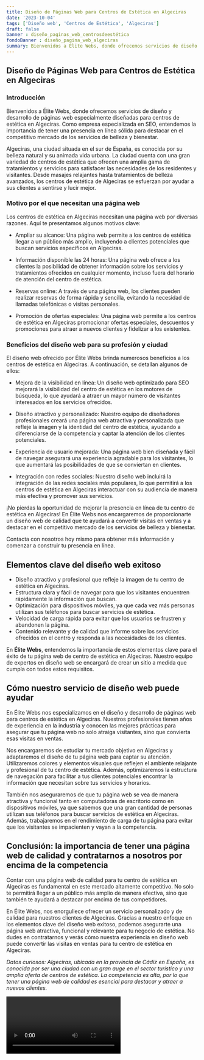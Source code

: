 ```yaml
---
title: Diseño de Páginas Web para Centros de Estética en Algeciras
date: '2023-10-04'
tags: ['Diseño web', 'Centros de Estética', 'Algeciras']
draft: false
banner : diseño_paginas_web_centrosdeestética
fondoBanner : diseño_pagina_web_algeciras
summary: Bienvenidos a Élite Webs, donde ofrecemos servicios de diseño y desarrollo de páginas web especialmente diseñadas para centros de estética en Algeciras. Como empresa especializada en SEO, entendemos la importancia de tener una presencia en línea sólida para destacar en el competitivo mercado de los servicios de belleza y bienestar.
---
```


## Diseño de Páginas Web para Centros de Estética en Algeciras

### Introducción

Bienvenidos a Élite Webs, donde ofrecemos servicios de diseño y desarrollo de páginas web especialmente diseñadas para centros de estética en Algeciras. Como empresa especializada en SEO, entendemos la importancia de tener una presencia en línea sólida para destacar en el competitivo mercado de los servicios de belleza y bienestar.

Algeciras, una ciudad situada en el sur de España, es conocida por su belleza natural y su animada vida urbana. La ciudad cuenta con una gran variedad de centros de estética que ofrecen una amplia gama de tratamientos y servicios para satisfacer las necesidades de los residentes y visitantes. Desde masajes relajantes hasta tratamientos de belleza avanzados, los centros de estética de Algeciras se esfuerzan por ayudar a sus clientes a sentirse y lucir mejor.

### Motivo por el que necesitan una página web

Los centros de estética en Algeciras necesitan una página web por diversas razones. Aquí te presentamos algunos motivos clave:

- Ampliar su alcance: Una página web permite a los centros de estética llegar a un público más amplio, incluyendo a clientes potenciales que buscan servicios específicos en Algeciras.

- Información disponible las 24 horas: Una página web ofrece a los clientes la posibilidad de obtener información sobre los servicios y tratamientos ofrecidos en cualquier momento, incluso fuera del horario de atención del centro de estética.

- Reservas online: A través de una página web, los clientes pueden realizar reservas de forma rápida y sencilla, evitando la necesidad de llamadas telefónicas o visitas personales.

- Promoción de ofertas especiales: Una página web permite a los centros de estética en Algeciras promocionar ofertas especiales, descuentos y promociones para atraer a nuevos clientes y fidelizar a los existentes.

### Beneficios del diseño web para su profesión y ciudad

El diseño web ofrecido por Élite Webs brinda numerosos beneficios a los centros de estética en Algeciras. A continuación, se detallan algunos de ellos:

- Mejora de la visibilidad en línea: Un diseño web optimizado para SEO mejorará la visibilidad del centro de estética en los motores de búsqueda, lo que ayudará a atraer un mayor número de visitantes interesados en los servicios ofrecidos.

- Diseño atractivo y personalizado: Nuestro equipo de diseñadores profesionales creará una página web atractiva y personalizada que refleje la imagen y la identidad del centro de estética, ayudando a diferenciarse de la competencia y captar la atención de los clientes potenciales.

- Experiencia de usuario mejorada: Una página web bien diseñada y fácil de navegar asegurará una experiencia agradable para los visitantes, lo que aumentará las posibilidades de que se conviertan en clientes.

- Integración con redes sociales: Nuestro diseño web incluirá la integración de las redes sociales más populares, lo que permitirá a los centros de estética en Algeciras interactuar con su audiencia de manera más efectiva y promover sus servicios.

¡No pierdas la oportunidad de mejorar la presencia en línea de tu centro de estética en Algeciras! En Élite Webs nos encargaremos de proporcionarte un diseño web de calidad que te ayudará a convertir visitas en ventas y a destacar en el competitivo mercado de los servicios de belleza y bienestar.

Contacta con nosotros hoy mismo para obtener más información y comenzar a construir tu presencia en línea.

<GifSeo />

<Cta />

## Elementos clave del diseño web exitoso
- Diseño atractivo y profesional que refleje la imagen de tu centro de estética en Algeciras.
- Estructura clara y fácil de navegar para que los visitantes encuentren rápidamente la información que buscan.
- Optimización para dispositivos móviles, ya que cada vez más personas utilizan sus teléfonos para buscar servicios de estética.
- Velocidad de carga rápida para evitar que los usuarios se frustren y abandonen la página.
- Contenido relevante y de calidad que informe sobre los servicios ofrecidos en el centro y responda a las necesidades de los clientes.

En **Élite Webs**, entendemos la importancia de estos elementos clave para el éxito de tu página web de centro de estética en Algeciras. Nuestro equipo de expertos en diseño web se encargará de crear un sitio a medida que cumpla con todos estos requisitos.

## Cómo nuestro servicio de diseño web puede ayudar
En Élite Webs nos especializamos en el diseño y desarrollo de páginas web para centros de estética en Algeciras. Nuestros profesionales tienen años de experiencia en la industria y conocen las mejores prácticas para asegurar que tu página web no solo atraiga visitantes, sino que convierta esas visitas en ventas.

Nos encargaremos de estudiar tu mercado objetivo en Algeciras y adaptaremos el diseño de tu página web para captar su atención. Utilizaremos colores y elementos visuales que reflejen el ambiente relajante y profesional de tu centro de estética. Además, optimizaremos la estructura de navegación para facilitar a tus clientes potenciales encontrar la información que necesitan sobre tus servicios y horarios.

También nos aseguraremos de que tu página web se vea de manera atractiva y funcional tanto en computadoras de escritorio como en dispositivos móviles, ya que sabemos que una gran cantidad de personas utilizan sus teléfonos para buscar servicios de estética en Algeciras. Además, trabajaremos en el rendimiento de carga de tu página para evitar que los visitantes se impacienten y vayan a la competencia.

## Conclusión: la importancia de tener una página web de calidad y contratarnos a nosotros por encima de la competencia
Contar con una página web de calidad para tu centro de estética en Algeciras es fundamental en este mercado altamente competitivo. No solo te permitirá llegar a un público más amplio de manera efectiva, sino que también te ayudará a destacar por encima de tus competidores.

En Élite Webs, nos enorgullece ofrecer un servicio personalizado y de calidad para nuestros clientes de Algeciras. Gracias a nuestro enfoque en los elementos clave del diseño web exitoso, podemos asegurarte una página web atractiva, funcional y relevante para tu negocio de estética. No dudes en contratarnos y verás cómo nuestra experiencia en diseño web puede convertir las visitas en ventas para tu centro de estética en Algeciras.

*Datos curiosos: Algeciras, ubicada en la provincia de Cádiz en España, es conocida por ser una ciudad con un gran auge en el sector turístico y una amplia oferta de centros de estética. La competencia es alta, por lo que tener una página web de calidad es esencial para destacar y atraer a nuevos clientes.*

<Video />

<CtaBot job='Centros de Estética' city='Algeciras'/>

<Gmaps query='Algeciras+españa+maps' />